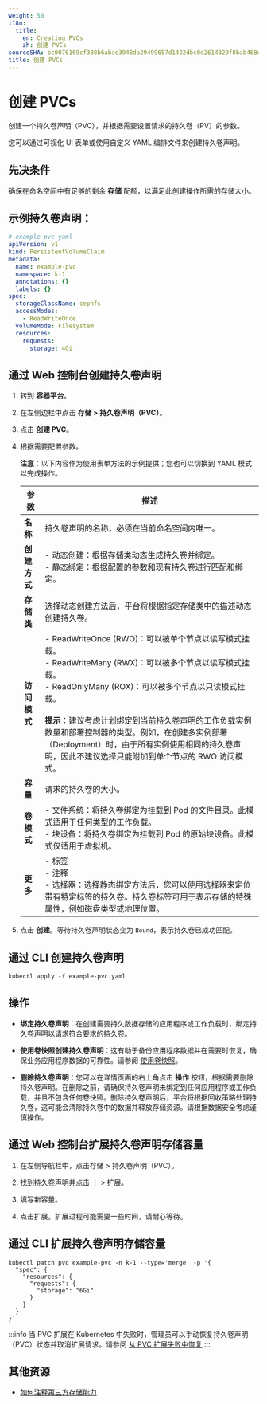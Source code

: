```yaml
---
weight: 50
i18n:
  title:
    en: Creating PVCs
    zh: 创建 PVCs
sourceSHA: bc0076169cf388b6abae3948da29499657d1422dbc0d2614329f8bab468d1d61
title: 创建 PVCs
---
```


# 创建 PVCs

创建一个持久卷声明（PVC），并根据需要设置请求的持久卷（PV）的参数。

您可以通过可视化 UI 表单或使用自定义 YAML 编排文件来创建持久卷声明。

## 先决条件

确保在命名空间中有足够的剩余 **存储** 配额，以满足此创建操作所需的存储大小。

## 示例持久卷声明：

```yaml
# example-pvc.yaml
apiVersion: v1
kind: PersistentVolumeClaim
metadata:
  name: example-pvc
  namespace: k-1
  annotations: {}
  labels: {}
spec:
  storageClassName: cephfs
  accessModes:
    - ReadWriteOnce
  volumeMode: Filesystem
  resources:
    requests:
      storage: 4Gi
```

## 通过 Web 控制台创建持久卷声明

1. 转到 **容器平台**。

2. 在左侧边栏中点击 **存储 > 持久卷声明（PVC）**。

3. 点击 **创建 PVC**。

4. 根据需要配置参数。

   **注意**：以下内容作为使用表单方法的示例提供；您也可以切换到 YAML 模式以完成操作。

   | 参数               | 描述                                                                                                                                                                                                                                                                                                                                                                                                                                                                                                                                                                                                                                                  |
   | ------------------- | ------------------------------------------------------------------------------------------------------------------------------------------------------------------------------------------------------------------------------------------------------------------------------------------------------------------------------------------------------------------------------------------------------------------------------------------------------------------------------------------------------------------------------------------------------------------------------------------------------------------------------------------------------------ |
   | **名称**            | 持久卷声明的名称，必须在当前命名空间内唯一。                                                                                                                                                                                                                                                                                                                                                                                                                                                                                                                                                                    |
   | **创建方式**        | - 动态创建：根据存储类动态生成持久卷并绑定。 <br />- 静态绑定：根据配置的参数和现有持久卷进行匹配和绑定。                                                                                                                                                                                                                                                                                                                                                                                                                                               |
   | **存储类**          | 选择动态创建方法后，平台将根据指定存储类中的描述动态创建持久卷。                                                                                                                                                                                                                                                                                                                                                                                                                                                                                                |
   | **访问模式**        | - ReadWriteOnce (RWO)：可以被单个节点以读写模式挂载。 <br />- ReadWriteMany (RWX)：可以被多个节点以读写模式挂载。 <br />- ReadOnlyMany (ROX)：可以被多个节点以只读模式挂载。 <br /><br />**提示**：建议考虑计划绑定到当前持久卷声明的工作负载实例数量和部署控制器的类型。例如，在创建多实例部署（Deployment）时，由于所有实例使用相同的持久卷声明，因此不建议选择只能附加到单个节点的 RWO 访问模式。 |
   | **容量**            | 请求的持久卷的大小。                                                                                                                                                                                                                                                                                                                                                                                                                                                                                                                                                                                                                  |
   | **卷模式**          | - 文件系统：将持久卷绑定为挂载到 Pod 的文件目录。此模式适用于任何类型的工作负载。 <br />- 块设备：将持久卷绑定为挂载到 Pod 的原始块设备。此模式仅适用于虚拟机。                                                                                                                                                                                                                                                                                                                                                                                                                                           |
   | **更多**            | - 标签 <br />- 注释 <br />- 选择器：选择静态绑定方法后，您可以使用选择器来定位带有特定标签的持久卷。持久卷标签可用于表示存储的特殊属性，例如磁盘类型或地理位置。                                                                                                                                                                                                                                                                                                                                                                                                                                                                                 |

5. 点击 **创建**。等待持久卷声明状态变为 `Bound`，表示持久卷已成功匹配。

## 通过 CLI 创建持久卷声明

```shell
kubectl apply -f example-pvc.yaml
```

## 操作

- **绑定持久卷声明**：在创建需要持久数据存储的应用程序或工作负载时，绑定持久卷声明以请求符合要求的持久卷。

- **使用卷快照创建持久卷声明**：这有助于备份应用程序数据并在需要时恢复，确保业务应用程序数据的可靠性。请参阅 [使用卷快照](./using_volume_snapshot.mdx)。

- **删除持久卷声明**：您可以在详情页面的右上角点击 **操作** 按钮，根据需要删除持久卷声明。在删除之前，请确保持久卷声明未绑定到任何应用程序或工作负载，并且不包含任何卷快照。删除持久卷声明后，平台将根据回收策略处理持久卷，这可能会清除持久卷中的数据并释放存储资源。请根据数据安全考虑谨慎操作。

## 通过 Web 控制台扩展持久卷声明存储容量

1. 在左侧导航栏中，点击存储 > 持久卷声明（PVC）。

2. 找到持久卷声明并点击 ⋮ > 扩展。

3. 填写新容量。

4. 点击扩展。扩展过程可能需要一些时间，请耐心等待。

## 通过 CLI 扩展持久卷声明存储容量

```shell
kubectl patch pvc example-pvc -n k-1 --type='merge' -p '{
  "spec": {
    "resources": {
      "requests": {
        "storage": "6Gi"
      }
    }
  }
}'
```

:::info
当 PVC 扩展在 Kubernetes 中失败时，管理员可以手动恢复持久卷声明（PVC）状态并取消扩展请求。请参阅 [从 PVC 扩展失败中恢复](../trouble_shooting/recovery_pvc_expansion.mdx)
:::

## 其他资源

- [如何注释第三方存储能力](../how_to/third_mask.mdx)
